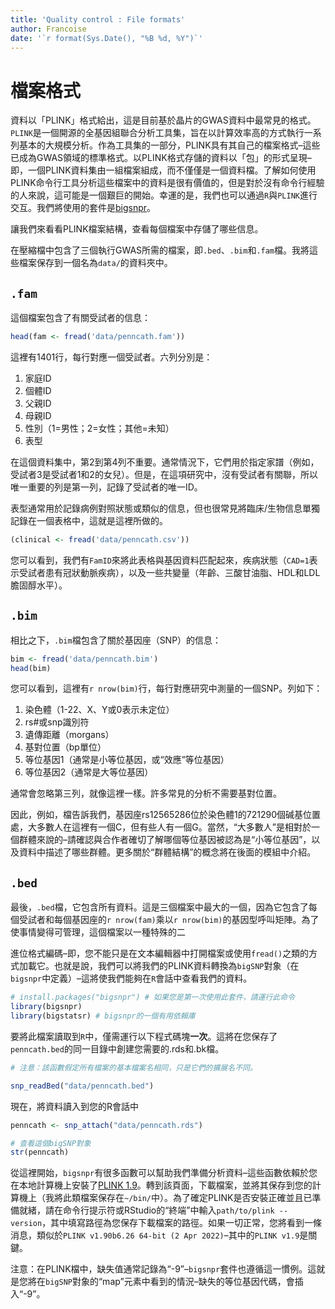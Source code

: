 ```yaml
---
title: 'Quality control : File formats'
author: Francoise
date: '`r format(Sys.Date(), "%B %d, %Y")`'
---
```


# 檔案格式

資料以「PLINK」格式給出，這是目前基於晶片的GWAS資料中最常見的格式。`PLINK`是一個開源的全基因組聯合分析工具集，旨在以計算效率高的方式執行一系列基本的大規模分析。作為工具集的一部分，PLINK具有其自己的檔案格式--這些已成為GWAS領域的標準格式。以PLINK格式存儲的資料以「包」的形式呈現--即，一個PLINK資料集由一組檔案組成，而不僅僅是一個資料檔。了解如何使用PLINK命令行工具分析這些檔案中的資料是很有價值的，但是對於沒有命令行經驗的人來說，這可能是一個艱巨的開始。幸運的是，我們也可以通過`R`與`PLINK`進行交互。我們將使用的套件是[bigsnpr](https://privefl.github.io/bigsnpr/)。

讓我們來看看PLINK檔案結構，查看每個檔案中存儲了哪些信息。

在壓縮檔中包含了三個執行GWAS所需的檔案，即`.bed`、`.bim`和`.fam`檔。我將這些檔案保存到一個名為`data/`的資料夾中。

## `.fam`

這個檔案包含了有關受試者的信息：

```r
head(fam <- fread('data/penncath.fam'))
```

這裡有1401行，每行對應一個受試者。六列分別是：

1. 家庭ID
2. 個體ID
3. 父親ID
4. 母親ID
5. 性別（1=男性；2=女性；其他=未知）
6. 表型

在這個資料集中，第2到第4列不重要。通常情況下，它們用於指定家譜（例如，受試者3是受試者1和2的女兒）。但是，在這項研究中，沒有受試者有關聯，所以唯一重要的列是第一列，記錄了受試者的唯一ID。

表型通常用於記錄病例對照狀態或類似的信息，但也很常見將臨床/生物信息單獨記錄在一個表格中，這就是這裡所做的。

```r
(clinical <- fread('data/penncath.csv'))
```

您可以看到，我們有`FamID`來將此表格與基因資料匹配起來，疾病狀態（`CAD=1`表示受試者患有冠狀動脈疾病），以及一些共變量（年齡、三酸甘油脂、HDL和LDL膽固醇水平）。

## `.bim`

相比之下，`.bim`檔包含了關於基因座（SNP）的信息：

```r
bim <- fread('data/penncath.bim')
head(bim)
```

您可以看到，這裡有`r nrow(bim)`行，每行對應研究中測量的一個SNP。列如下：

1. 染色體（1-22、X、Y或0表示未定位）
2. rs#或snp識別符
3. 遺傳距離（morgans）
4. 基對位置（bp單位）
5. 等位基因1（通常是小等位基因，或“效應”等位基因）
6. 等位基因2（通常是大等位基因）

通常會忽略第三列，就像這裡一樣。許多常見的分析不需要基對位置。

因此，例如，檔告訴我們，基因座rs12565286位於染色體1的721290個碱基位置處，大多數人在這裡有一個C，但有些人有一個G。當然，“大多數人”是相對於一個群體來說的--請確認與合作者確切了解哪個等位基因被認為是“小等位基因”，以及資料中描述了哪些群體。更多關於“群體結構”的概念將在後面的模組中介紹。

## `.bed`

最後，`.bed`檔，它包含所有資料。這是三個檔案中最大的一個，因為它包含了每個受試者和每個基因座的`r nrow(fam)`乘以`r nrow(bim)`的基因型呼叫矩陣。為了使事情變得可管理，這個檔案以一種特殊的二

進位格式編碼--即，您不能只是在文本編輯器中打開檔案或使用`fread()`之類的方式加載它。也就是說，我們可以將我們的PLINK資料轉換為`bigSNP`對象（在`bigsnpr`中定義）--這將使我們能夠在`R`會話中查看我們的資料。

```r
# install.packages("bigsnpr") # 如果您是第一次使用此套件，請運行此命令
library(bigsnpr)
library(bigstatsr) # bigsnpr的一個有用依賴庫
```

要將此檔案讀取到`R`中，僅需運行以下程式碼塊**一次**。這將在您保存了`penncath.bed`的同一目錄中創建您需要的.rds和.bk檔。

```r
# 注意：該函數假定所有檔案的基本檔案名相同，只是它們的擴展名不同。

snp_readBed("data/penncath.bed")
```

現在，將資料讀入到您的R會話中
```r
penncath <- snp_attach("data/penncath.rds")

# 查看這個bigSNP對象
str(penncath)
```

從這裡開始，`bigsnpr`有很多函數可以幫助我們準備分析資料--這些函數依賴於您在本地計算機上安裝了[PLINK 1.9](https://www.cog-genomics.org/plink2)。轉到該頁面，下載檔案，並將其保存到您的計算機上（我將此類檔案保存在`~/bin/`中）。為了確定PLINK是否安裝正確並且已準備就緒，請在命令行提示符或RStudio的“終端”中輸入`path/to/plink --version`，其中填寫路徑為您保存下載檔案的路徑。如果一切正常，您將看到一條消息，類似於`PLINK v1.90b6.26 64-bit (2 Apr 2022)`--其中的`PLINK v1.9`是關鍵。

注意：在PLINK檔中，缺失值通常記錄為“-9”--`bigsnpr`套件也遵循這一慣例。這就是您將在`bigSNP`對象的“map”元素中看到的情況--缺失的等位基因代碼，會插入“-9”。
